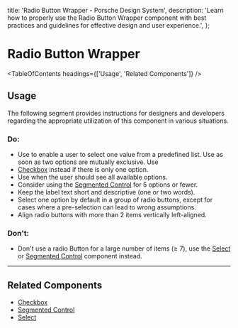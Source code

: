 
  title: 'Radio Button Wrapper - Porsche Design System',
  description:
    'Learn how to properly use the Radio Button Wrapper component with best practices and guidelines for effective design and user experience.',
};

# Radio Button Wrapper <ComponentStatus tagName="p-radio-button-wrapper"></ComponentStatus>

<TableOfContents headings={['Usage', 'Related Components']} />

## Usage

The following segment provides instructions for designers and developers regarding the appropriate utilization of this
component in various situations.

### Do:

- Use to enable a user to select one value from a predefined list. Use as soon as two options are mutually exclusive.
  Use
- [Checkbox](/components/checkbox-wrapper) instead if there is only one option.
- Use when the user should see all available options.
- Consider using the [Segmented Control](/components/segmented-control) for 5 options or fewer.
- Keep the label text short and descriptive (one or two words).
- Select one option by default in a group of radio buttons, except for cases where a pre-selection can lead to wrong
  assumptions.
- Align radio buttons with more than 2 items vertically left-aligned.

### Don't:

- Don't use a radio Button for a large number of items (≥ 7), use the [Select](/components/select-wrapper) or
  [Segmented Control](/components/segmented-control) component instead.

---

## Related Components

- [Checkbox](/components/checkbox-wrapper)
- [Segmented Control](/components/segmented-control)
- [Select](/components/select-wrapper)
